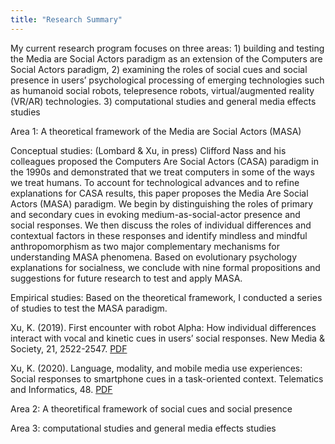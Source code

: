 ```yaml
---
title: "Research Summary"
---
```


My current research program focuses on three areas: 
1) building and testing the Media are Social Actors paradigm as an extension of the Computers are Social Actors paradigm, 
2) examining the roles of social cues and social presence in users' psychological processing of emerging technologies such as humanoid social robots, telepresence robots, virtual/augmented reality (VR/AR) technologies. 
3) computational studies and general media effects studies


Area 1: A theoretical framework of the Media are Social Actors (MASA)

Conceptual studies: (Lombard & Xu, in press)
Clifford Nass and his colleagues proposed the Computers Are Social Actors (CASA) paradigm in the 1990s and demonstrated that we treat computers in some of the ways we treat humans. To account for technological advances and to refine explanations for CASA results, this paper proposes the Media Are Social Actors (MASA) paradigm. We begin by distinguishing the roles of primary and secondary cues in evoking medium-as-social-actor presence and social responses. We then discuss the roles of individual differences and contextual factors in these responses and identify mindless and mindful anthropomorphism as two major complementary mechanisms for understanding MASA phenomena. Based on evolutionary psychology explanations for socialness, we conclude with nine formal propositions and suggestions for future research to test and apply MASA.


Empirical studies: Based on the theoretical framework, I conducted a series of studies to test the MASA paradigm. 

Xu, K. (2019). First encounter with robot Alpha: How individual differences interact with vocal and kinetic cues in users’ social responses. New Media & Society, 21, 2522-2547. [PDF](~/Documents/GitHub/kunxu.github.io/Publications/Xu 2019 Robot alpha.pdf) 

Xu, K. (2020). Language, modality, and mobile media use experiences: Social responses to smartphone cues in a task-oriented context. Telematics and Informatics, 48. [PDF](~/Documents/GitHub/kunxu.github.io/Publications/Xu 2020 Mobile phone study.pdf)






Area 2: A theoretifical framework of social cues and social presence



Area 3: computational studies and general media effects studies




